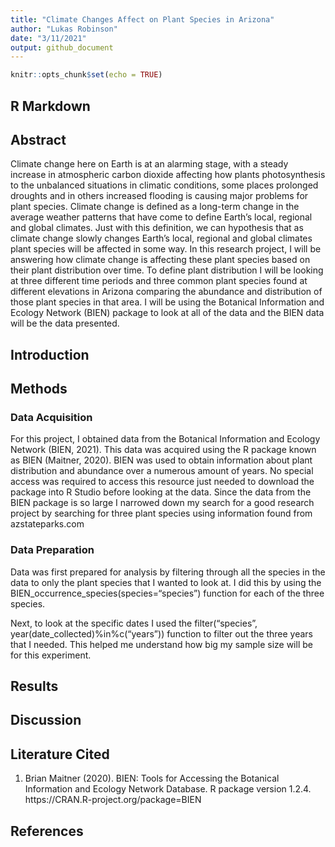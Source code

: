```yaml
---
title: "Climate Changes Affect on Plant Species in Arizona"
author: "Lukas Robinson"
date: "3/11/2021"
output: github_document
---
```


```r
knitr::opts_chunk$set(echo = TRUE)
```

## R Markdown

## Abstract
Climate change here on Earth is at an alarming stage, with a steady increase in atmospheric carbon dioxide affecting how plants photosynthesis to the unbalanced situations in climatic conditions, some places prolonged droughts and in others increased flooding is causing major problems for plant species. Climate change is defined as a long-term change in the average weather patterns that have come to define Earth’s local, regional and global climates. Just with this definition, we can hypothesis that as climate change slowly changes Earth’s local, regional and global climates plant species will be affected in some way. In this research project, I will be answering how climate change is affecting these plant species based on their plant distribution over time. To define plant distribution I will be looking at three different time periods and three common plant species found at different elevations in Arizona comparing the abundance and distribution of those plant species in that area. I will be using the Botanical Information and Ecology Network (BIEN) package to look at all of the data and the BIEN data will be the data presented.

## Introduction

## Methods

### Data Acquisition

For this project, I obtained data from the Botanical Information and Ecology Network (BIEN, 2021). This data was acquired using the R package known as BIEN (Maitner, 2020). BIEN was used to obtain information about plant distribution and abundance over a numerous amount of years. No special access was required to access this resource just needed to download the package into R Studio before looking at the data. Since the data from the BIEN package is so large I narrowed down my search for a good research project by searching for three plant species using information found from azstateparks.com

### Data Preparation

Data was first prepared for analysis by filtering through all the species in the data to only the plant species that I wanted to look at. I did this by using the BIEN_occurrence_species(species="species") function for each of the three species. 

Next, to look at the specific dates I used the filter("species", year(date_collected)%in%c("years")) function to filter out the three years that I needed. This helped me understand how big my sample size will be for this experiment. 

## Results

## Discussion

## Literature Cited

1. Brian Maitner (2020). BIEN: Tools for Accessing the
   Botanical Information and Ecology Network Database. R
   package version 1.2.4.
   https://CRAN.R-project.org/package=BIEN
  
## References





